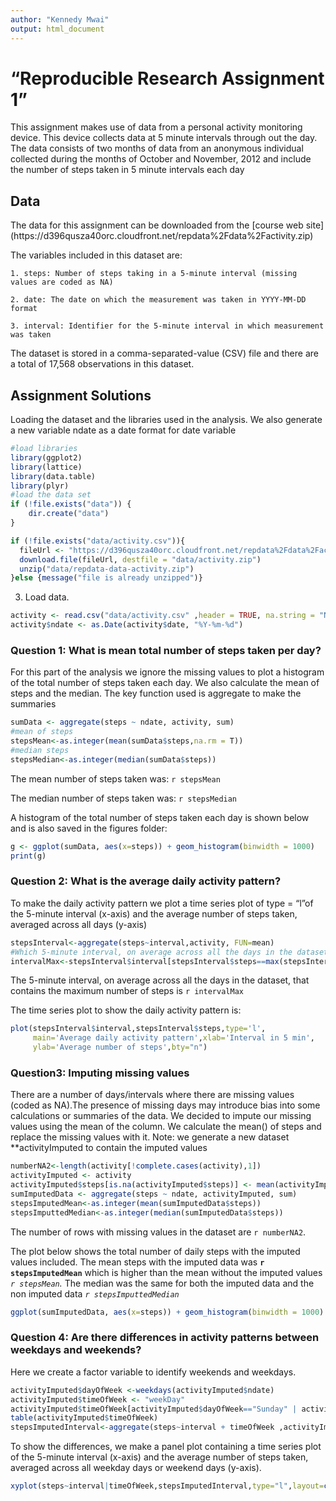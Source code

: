 ```yaml
---
author: "Kennedy Mwai"
output: html_document
---
```


"Reproducible Research Assignment 1"
============================================

This assignment makes use of data from a personal activity monitoring device. This device collects data at 5 minute intervals through out the day. The data consists of two months of data from an anonymous individual collected during the months of October and November, 2012 and include the number of steps taken in 5 minute intervals each day

Data
---------
The data for this assignment can be downloaded from the [course web site] (https://d396qusza40orc.cloudfront.net/repdata%2Fdata%2Factivity.zip)

The variables included in this dataset are:

    1. steps: Number of steps taking in a 5-minute interval (missing values are coded as NA)

    2. date: The date on which the measurement was taken in YYYY-MM-DD format

    3. interval: Identifier for the 5-minute interval in which measurement was taken

The dataset is stored in a comma-separated-value (CSV) file and there are a total of 17,568 observations in this dataset.

Assignment Solutions
------------------------

Loading the dataset and the libraries used in the analysis. We also generate a new variable ndate as a date format for date variable

```r
#load libraries
library(ggplot2)
library(lattice)
library(data.table)
library(plyr)
#load the data set
if (!file.exists("data")) {
    dir.create("data")
}
```

```r
if (!file.exists("data/activity.csv")){
  fileUrl <- "https://d396qusza40orc.cloudfront.net/repdata%2Fdata%2Factivity.zip"
  download.file(fileUrl, destfile = "data/activity.zip")
  unzip("data/repdata-data-activity.zip")
}else {message("file is already unzipped")}

```

3. Load data.

```r
activity <- read.csv("data/activity.csv" ,header = TRUE, na.string = "NA")
activity$ndate <- as.Date(activity$date, "%Y-%m-%d")
```


### Question 1: What is mean total number of steps taken per day?

For this part of the analysis we ignore the missing values to plot a histogram of the total number of steps taken each day. We also calculate the mean of steps and the median. The key function used is aggregate to make the summaries

```r
sumData <- aggregate(steps ~ ndate, activity, sum) 
#mean of steps
stepsMean<-as.integer(mean(sumData$steps,na.rm = T))
#median steps
stepsMedian<-as.integer(median(sumData$steps))
```

The mean number of steps taken was: `r stepsMean`

The median number of steps taken was: `r stepsMedian`

A histogram of the total number of steps taken each day is shown below and is also saved in the figures folder:

```r
g <- ggplot(sumData, aes(x=steps)) + geom_histogram(binwidth = 1000)
print(g)
```


### Question 2: What is the average daily activity pattern?

To make the daily activity pattern we plot a time series plot of type = "l"of the 5-minute interval (x-axis) and the average number of steps taken, averaged across all days (y-axis)

```r
stepsInterval<-aggregate(steps~interval,activity, FUN=mean)
#Which 5-minute interval, on average across all the days in the dataset, contains the maximum number of steps? 
intervalMax<-stepsInterval$interval[stepsInterval$steps==max(stepsInterval$steps)]
```

The  5-minute interval, on average across all the days in the dataset, that contains the maximum number of steps is  `r intervalMax`

The time series plot to show the daily activity pattern is:

```r
plot(stepsInterval$interval,stepsInterval$steps,type='l',
     main='Average daily activity pattern',xlab='Interval in 5 min',
     ylab='Average number of steps',bty="n")
```

### Question3: Imputing missing values

There are a number of days/intervals where there are missing values (coded as NA).The presence of missing days may introduce bias into some calculations or summaries of the data. We decided to impute our missing values using the mean of the column. We calculate the mean() of steps and replace the missing values with it.
Note: we generate a new dataset **activityImputed to contain the imputed values 

```r
numberNA2<-length(activity[!complete.cases(activity),1])
activityImputed <- activity
activityImputed$steps[is.na(activityImputed$steps)] <- mean(activityImputed$steps, na.rm = TRUE)
sumImputedData <- aggregate(steps ~ ndate, activityImputed, sum) 
stepsImputedMean<-as.integer(mean(sumImputedData$steps))
stepsImputtedMedian<-as.integer(median(sumImputedData$steps))
```

The number of rows with missing values in the dataset are `r numberNA2`. 

The plot below shows the total number of daily steps with the imputed values included. The mean steps with the imputed data was **`r stepsImputedMean`** which is higher than the mean without the imputed values *`r stepsMean`.* The median was the same for both the imputed data and the non imputed data *`r stepsImputtedMedian`*

```r
ggplot(sumImputedData, aes(x=steps)) + geom_histogram(binwidth = 1000)
```


### Question 4: Are there differences in activity patterns between weekdays and weekends?

Here we create a factor variable to identify weekends and weekdays. 

```r
activityImputed$dayOfWeek <-weekdays(activityImputed$ndate)
activityImputed$timeOfWeek <- "weekDay"
activityImputed$timeOfWeek[activityImputed$dayOfWeek=="Sunday" | activityImputed$dayOfWeek=="Saturday"  ] <- "weekEnd"
table(activityImputed$timeOfWeek)
stepsImputedInterval<-aggregate(steps~interval + timeOfWeek ,activityImputed, FUN=mean)
```

To show the differences, we make a panel plot containing a time series plot of the 5-minute interval (x-axis) and the average number of steps taken, averaged across all weekday days or weekend days (y-axis).

```r
xyplot(steps~interval|timeOfWeek,stepsImputedInterval,type="l",layout=c(1,2), ylab = "Number Steps", xlab="Interval")
```